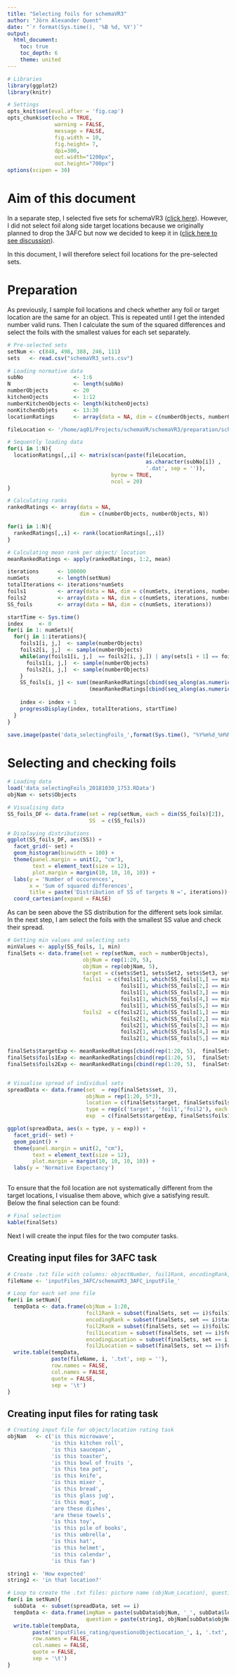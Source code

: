 ```yaml
---
title: "Selecting foils for schemaVR3"
author: "Jörn Alexander Quent"
date: "`r format(Sys.time(), '%B %d, %Y')`"
output:
  html_document:
    toc: true
    toc_depth: 6
    theme: united
---
```


```r
# Libraries
library(ggplot2)
library(knitr)

# Settings
opts_knit$set(eval.after = 'fig.cap')
opts_chunk$set(echo = TRUE,
               warning = FALSE, 
               message = FALSE,
               fig.width = 10, 
               fig.height= 7,
               dpi=300, 
               out.width="1200px",
               out.height="700px")
options(scipen = 30)

```

# Aim of this document
In a separate step, I selected five sets for schemaVR3 ([click here](https://jaquent.github.io/2018/0917_schemaVR3_stimulusSelection.html)). However, I did not select foil along side target locations because we originally planned to drop the 3AFC but now we decided to keep it in ([click here to see discussion](https://jaquent.me/2018/10/21/2018-10-18-finalising-analysis-and-design/)). 

In this document, I  will  therefore select foil locations for the pre-selected sets. 

# Preparation
As previously, I sample foil locations and check whether any foil or target location are the same for an object. This is repeated until I get the intended number valid runs. Then I calculate the sum of the squared differences and select the foils with the smallest values for each set separately. 

```r
# Pre-selected sets
setNum <- c(848, 498, 388, 246, 111)
sets   <- read.csv("schemaVR3_sets.csv")

# Loading normative data
subNo                <- 1:6
N                    <- length(subNo)
numberObjects        <- 20
kitchenOjects        <- 1:12
numberKitchenObjects <- length(kitchenOjects)
nonKitchenObjets     <- 13:30
locationRatings      <- array(data = NA, dim = c(numberObjects, numberObjects, N))

fileLocation <- '/home/aq01/Projects/schemaVR/schemaVR3/preparation/schemaVR3_stimulusSelection/data/locationRatings_'

# Sequently loading data
for(i in 1:N){
  locationRatings[,,i] <- matrix(scan(paste(fileLocation, 
                                            as.character(subNo[i]) ,
                                            '.dat', sep = '')), 
                                 byrow = TRUE, 
                                 ncol = 20)
}

# Calculating ranks
rankedRatings <- array(data = NA, 
                       dim = c(numberObjects, numberObjects, N))

for(i in 1:N){
  rankedRatings[,,i] <- rank(locationRatings[,,i])
}

# Calculating mean rank per object/ location
meanRankedRatings <- apply(rankedRatings, 1:2, mean)

iterations      <- 100000
numSets         <- length(setNum)
totalIterations <- iterations*numSets
foils1          <- array(data = NA, dim = c(numSets, iterations, numberObjects))
foils2          <- array(data = NA, dim = c(numSets, iterations, numberObjects))
SS_foils        <- array(data = NA, dim = c(numSets, iterations))

startTime <- Sys.time()
index     <- 0
for(i in 1: numSets){
  for(j in 1:iterations){
    foils1[i, j,]  <- sample(numberObjects)
    foils2[i, j,]  <- sample(numberObjects)
    while(any(foils1[i, j,]  == foils2[i, j,]) | any(sets[i + 1] == foils2[i, j,]) | any(sets[i + 1] == foils2[i, j,])){
      foils1[i, j,]  <- sample(numberObjects)
      foils2[i, j,]  <- sample(numberObjects)
    }
    SS_foils[i, j] <- sum((meanRankedRatings[cbind(seq_along(as.numeric(unlist(sets[i + 1]))),  as.numeric(unlist(sets[i + 1])))] - meanRankedRatings[cbind(seq_along(foils1[i, j,]),  foils1[i, j,])])^2, 
                          (meanRankedRatings[cbind(seq_along(as.numeric(unlist(sets[i + 1]))),  as.numeric(unlist(sets[i + 1])))] - meanRankedRatings[cbind(seq_along(foils2[i, j,]), foils2[i, j,])])^2)
    
    index <- index + 1
    progressDisplay(index, totalIterations, startTime)
  }
}

save.image(paste('data_selectingFoils_',format(Sys.time(), "%Y%m%d_%H%M"), '.RData', sep = ""))
```

# Selecting and checking foils
```r
# Loading data
load('data_selectingFoils_20181030_1753.RData')
objNam <- sets$Objects

# Visualising data
SS_foils_DF <- data.frame(set = rep(setNum, each = dim(SS_foils)[2]),
                          SS  = c(SS_foils))

# Displaying distributions
ggplot(SS_foils_DF, aes(SS)) + 
  facet_grid(~ set) +
  geom_histogram(binwidth = 100) + 
  theme(panel.margin = unit(2, "cm"), 
        text = element_text(size = 12),  
        plot.margin = margin(10, 10, 10, 10)) + 
  labs(y = 'Number of occurences', 
       x = 'Sum of squared differences', 
       title = paste('Distribution of SS of targets N =', iterations)) + 
  coord_cartesian(expand = FALSE)
```

As can be seen above the SS distribution for the different sets look similar. In the next step, I am select the foils with the smallest SS value and check their spread. 

```r
# Getting min values and selecting sets
minValues <- apply(SS_foils, 1, min)
finalSets <- data.frame(set = rep(setNum, each = numberObjects),
                        objNum = rep(1:20, 5),
                        objNam = rep(objNam, 5),
                        target = c(sets$Set1, sets$Set2, sets$Set3, sets$Set4, sets$Set5),
                        foils1  = c(foils1[1, which(SS_foils[1,] == minValues[1]), ], 
                                    foils1[1, which(SS_foils[2,] == minValues[2]), ],
                                    foils1[1, which(SS_foils[3,] == minValues[3]), ],
                                    foils1[1, which(SS_foils[4,] == minValues[4]), ],
                                    foils1[1, which(SS_foils[5,] == minValues[5]), ]),
                        foils2  = c(foils2[1, which(SS_foils[1,] == minValues[1]), ], 
                                    foils2[1, which(SS_foils[2,] == minValues[2]), ],
                                    foils2[1, which(SS_foils[3,] == minValues[3]), ],
                                    foils2[1, which(SS_foils[4,] == minValues[4]), ],
                                    foils2[1, which(SS_foils[5,] == minValues[5]), ]))

finalSets$targetExp <- meanRankedRatings[cbind(rep(1:20, 5),  finalSets$target)]
finalSets$foils1Exp <- meanRankedRatings[cbind(rep(1:20, 5),  finalSets$foils1)]
finalSets$foils2Exp <- meanRankedRatings[cbind(rep(1:20, 5),  finalSets$foils2)]


# Visualise spread of individual sets
spreadData <- data.frame(set  = rep(finalSets$set, 3),
                         objNum = rep(1:20, 5*3),
                         location = c(finalSets$target, finalSets$foils1, finalSets$foils2),
                         type = rep(c('target', 'foil1','foil2'), each = numberObjects*5),
                         exp  = c(finalSets$targetExp, finalSets$foils1Exp, finalSets$foils2Exp))

ggplot(spreadData, aes(x = type, y = exp)) +
  facet_grid(~ set) +
  geom_point() +
  theme(panel.margin = unit(2, "cm"), 
        text = element_text(size = 12),  
        plot.margin = margin(10, 10, 10, 10)) + 
  labs(y = 'Normative Expectancy')
  
```

To ensure that the foil location are not systematically different from the target locations, I visualise them above, which give a satisfying result. Below the final selection can be found:

```r
# Final selection
kable(finalSets)
```

Next I will create the input files for the two computer tasks. 

## Creating input files for 3AFC task
```r
# Create .txt file with columns: objectNumber, foil1Rank, encodingRank, foil2Rank, foil1Location, encodingLocation, foil2Location
fileName <- 'inputFiles_3AFC/schemaVR3_3AFC_inputFile_'

# Loop for each set one file
for(i in setNum){
  tempData <- data.frame(objNum = 1:20,
                         foil1Rank = subset(finalSets, set == i)$foils1Exp,
                         encodingRank = subset(finalSets, set == i)$targetExp,
                         foil2Rank = subset(finalSets, set == i)$foils2Exp,
                         foil1Location = subset(finalSets, set == i)$foils1,
                         encodingLocation = subset(finalSets, set == i)$target,
                         foil2Location = subset(finalSets, set == i)$foils2)
  write.table(tempData,
              paste(fileName, i, '.txt', sep = ''),
              row.names = FALSE,
              col.names = FALSE,
              quote = FALSE,
              sep = '\t')
}
```

## Creating input files for rating task
```r
# Creating input file for object/location rating task
objNam   <- c('is this microwave',
              'is this kitchen roll',
              'is this saucepan',
              'is this toaster',
              'is this bowl of fruits ',
              'is this tea pot',
              'is this knife',
              'is this mixer ',
              'is this bread',
              'is this glass jug',
              'is this mug',
              'are these dishes',
              'are these towels',
              'is this toy',
              'is this pile of books',
              'is this umbrella',
              'is this hat',
              'is this helmet',
              'is this calendar',
              'is this fan')

string1 <- 'How expected'
string2 <- 'in that location?'

# Loop to create the .txt files: picture name (objNum_Location), questions
for(i in setNum){
  subData  <- subset(spreadData, set == i)
  tempData <- data.frame(imgNam = paste(subData$objNum, '_', subData$location, sep = ''),
                         question = paste(string1, objNam[subData$objNum], string2))
  write.table(tempData, 
        paste('inputFiles_rating/questionsObjectLocation_', i, '.txt', sep = ''),
        row.names = FALSE,
        col.names = FALSE,
        quote = FALSE, 
        sep = '\t')
}
```